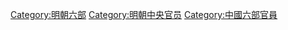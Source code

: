 [[Category:明朝六部|Category:明朝六部]]
[[Category:明朝中央官员|Category:明朝中央官员]]
[[Category:中國六部官員|Category:中國六部官員]]
